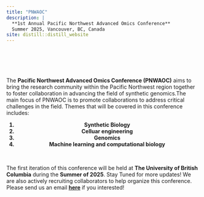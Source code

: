 ```yaml
---
title: "PNWAOC"
description: |
  **1st Annual Pacific Northwest Advanced Omics Conference**  
  Summer 2025, Vancouver, BC, Canada
site: distill::distill_website
---
```


<style type="text/css">

d-article {
  background-image: url("images/DNA_background2.png");
  background-size: cover;
  background-position: center; 
  text-size: 2;
  overflow: auto;
  height: 70vh; /* Full viewport height */
  text-align: center; /* Center the text */
}

</style>

<div class="center-text" style="padding-top: 60px;">

 The **Pacific Northwest Advanced Omics Conference (PNWAOC)** aims to bring the research community within the Pacific Northwest region together to foster collaboration in advancing the field of synthetic genomics.The main focus of PNWAOC is to promote collaborations to address critical challenges in the field. Themes that will be covered in this conference includes:
 
  <strong><ol style="text-align: center;">
      <li>Synthetic Biology</li>
      <li>Celluar engineering</li>
      <li>Genomics</li>
      <li>Machine learning and computational biology</li>
  </ol></strong>
  
<br>

  The first iteration of this conference will be held at **The University of British Columbia** during the **Summer of 2025**. Stay Tuned for more updates!
  We are also actively recruiting collaborators to help organize this conference. Please send us an email <a href="mailto:carl.deboer@ubc.ca">**here**</a> if you interested! 
  
</div>
